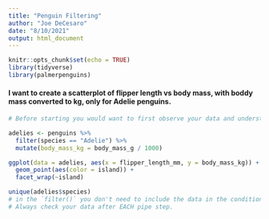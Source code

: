 ```yaml
---
title: "Penguin Filtering"
author: "Joe DeCesaro"
date: "8/10/2021"
output: html_document
---
```


```r
knitr::opts_chunk$set(echo = TRUE)
library(tidyverse)
library(palmerpenguins)
```

#### I want to create a scatterplot of flipper length vs body mass, with boddy mass converted to kg, only for Adelie penguins.
```r
# Before starting you would want to first observe your data and understand it.

adelies <- penguins %>% 
  filter(species == "Adelie") %>% 
  mutate(body_mass_kg = body_mass_g / 1000)

ggplot(data = adelies, aes(x = flipper_length_mm, y = body_mass_kg)) +
  geom_point(aes(color = island)) +
  facet_wrap(~island)

unique(adelies$species)
# in the `filter()` you don't need to include the data in the condition while piping straight into it.
# Always check your data after EACH pipe step.
```

